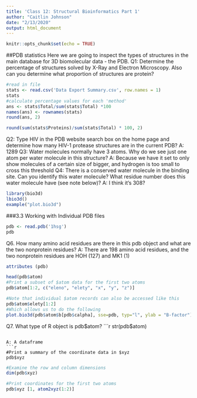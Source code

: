 ```yaml
---
title: 'Class 12: Structural Bioinformatics Part 1'
author: "Caitlin Johnson"
date: "2/13/2020"
output: html_document
---
```


```r
knitr::opts_chunk$set(echo = TRUE)
```
##PDB statistics
Here we are going to inspect the types of structures in the main database for 3D biomolecular data - the PDB.
Q1: Determine the percentage of structures solved by X-Ray and Electron Microscopy. Also can
you determine what proportion of structures are protein? 
```r
#read in file
stats <- read.csv('Data Export Summary.csv', row.names = 1)
stats
#calculate percentage values for each 'method'
ans <- stats$Total/sum(stats$Total) *100
names(ans) <- rownames(stats)
round(ans, 2)
```
```r
round(sum(stats$Proteins)/sum(stats$Total) * 100, 2)
```
Q2: Type HIV in the PDB website search box on the home page and determine how many
HIV-1 protease structures are in the current PDB?
A: 1289
Q3: Water molecules normally have 3 atoms. Why do we see just one atom per water molecule
in this structure?
A: Because we have it set to only show molecules of a certain size of bigger, and hydrogen is too small to cross this threshold
Q4: There is a conserved water molecule in the binding site. Can you identify this water
molecule? What residue number does this water molecule have (see note below)?
A: I think it's 308?
```r
library(bio3d)
lbio3d()
example("plot.bio3d")
```

###3.3 Working with Individual PDB files
```r
pdb <- read.pdb('1hsg')
pdb
```

Q6. How many amino acid residues are there in this pdb object and what are the two nonprotein residues?
A: There are 198 amino acid residues, and the two nonprotein residues are HOH (127) and MK1 (1)
```r
attributes (pdb)
```


```r
head(pdb$atom)
#Print a subset of $atom data for the first two atoms
pdb$atom[1:2, c("eleno", "elety", "x", "y", "z")]
```
```r
#Note that individual $atom records can also be accessed like this 
pdb$atom$elety[1:2]
#Which allows us to do the following
plot.bio3d(pdb$atom$b[pdb$calpha], sse=pdb, typ="l", ylab = "B-factor")
```
Q7. What type of R object is pdb$atom? 
```r
str(pdb$atom)
```

A: A dataframe
```r
#Print a summary of the coordinate data in $xyz
pdb$xyz
```
```r
#Examine the row and column dimensions
dim(pdb$xyz)
```
```r
#Print coordinates for the first two atoms
pdb$xyz [1, atom2xyz(1:2)]
```


